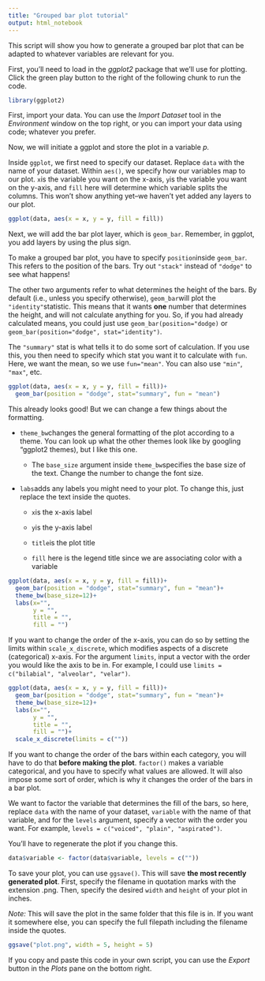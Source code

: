 ```yaml
---
title: "Grouped bar plot tutorial"
output: html_notebook
---
```


This script will show you how to generate a grouped bar plot that can be adapted to whatever variables are relevant for you.

First, you'll need to load in the *ggplot2* package that we'll use for plotting. Click the green play button to the right of the following chunk to run the code.

```r
library(ggplot2)
```

First, import your data. You can use the *Import Dataset* tool in the *Environment* window on the top right, or you can import your data using code; whatever you prefer.

Now, we will initiate a ggplot and store the plot in a variable *p.*

Inside `ggplot`, we first need to specify our dataset. Replace `data` with the name of your dataset. Within `aes()`, we specify how our variables map to our plot. `x`is the variable you want on the x-axis, `y`is the variable you want on the y-axis, and `fill` here will determine which variable splits the columns. This won't show anything yet--we haven't yet added any layers to our plot.

```r
ggplot(data, aes(x = x, y = y, fill = fill))
```

Next, we will add the bar plot layer, which is `geom_bar`. Remember, in ggplot, you add layers by using the plus sign.

To make a grouped bar plot, you have to specify `position`inside `geom_bar`*.* This refers to the position of the bars. Try out `"stack"` instead of `"dodge"` to see what happens!

The other two arguments refer to what determines the height of the bars. By default (i.e., unless you specify otherwise), `geom_bar`will plot the `"identity"`statistic. This means that it wants **one** number that determines the height, and will not calculate anything for you. So, if you had already calculated means, you could just use `geom_bar(position="dodge)` or `geom_bar(position="dodge", stat="identity")`.

The `"summary"` stat is what tells it to do some sort of calculation. If you use this, you then need to specify which stat you want it to calculate with `fun`. Here, we want the mean, so we use `fun="mean"`. You can also use `"min"`, `"max"`, etc.

```r
ggplot(data, aes(x = x, y = y, fill = fill))+
  geom_bar(position = "dodge", stat="summary", fun = "mean")
```

This already looks good! But we can change a few things about the formatting.

-   `theme_bw`changes the general formatting of the plot according to a theme. You can look up what the other themes look like by googling "ggplot2 themes), but I like this one.

    -   The `base_size` argument inside `theme_bw`specifies the base size of the text. Change the number to change the font size.

-   `labs`adds any labels you might need to your plot. To change this, just replace the text inside the quotes.

    -   `x`is the x-axis label

    -   `y`is the y-axis label

    -   `title`is the plot title

    -   `fill` here is the legend title since we are associating color with a variable

```r
ggplot(data, aes(x = x, y = y, fill = fill))+
  geom_bar(position = "dodge", stat="summary", fun = "mean")+
  theme_bw(base_size=12)+
  labs(x="",
       y = "",
       title = "",
       fill = "")
```

If you want to change the order of the x-axis, you can do so by setting the limits within `scale_x_discrete`, which modifies aspects of a discrete (categorical) x-axis. For the argument `limits`, input a vector with the order you would like the axis to be in. For example, I could use `limits = c("bilabial", "alveolar", "velar")`.

```r
ggplot(data, aes(x = x, y = y, fill = fill))+
  geom_bar(position = "dodge", stat="summary", fun = "mean")+
  theme_bw(base_size=12)+
  labs(x="",
       y = "",
       title = "",
       fill = "")+
  scale_x_discrete(limits = c(""))
```

If you want to change the order of the bars within each category, you will have to do that **before making the plot**. `factor()` makes a variable categorical, and you have to specify what values are allowed. It will also impose some sort of order, which is why it changes the order of the bars in a bar plot.

We want to factor the variable that determines the fill of the bars, so here, replace `data` with the name of your dataset, `variable` with the name of that variable, and for the `levels` argument, specify a vector with the order you want. For example, `levels = c("voiced", "plain", "aspirated")`.

You'll have to regenerate the plot if you change this.

```r
data$variable <- factor(data$variable, levels = c(""))
```

To save your plot, you can use `ggsave()`. This will save **the most recently generated plot**. First, specify the filename in quotation marks with the extension .png. Then, specify the desired `width` and `height` of your plot in inches.

*Note:* This will save the plot in the same folder that this file is in. If you want it somewhere else, you can specify the full filepath including the filename inside the quotes.

```r
ggsave("plot.png", width = 5, height = 5)
```

If you copy and paste this code in your own script, you can use the *Export* button in the *Plots* pane on the bottom right.
